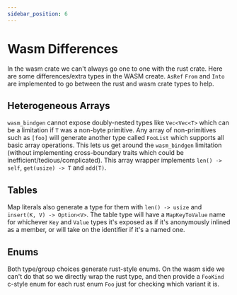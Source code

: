 ```yaml
---
sidebar_position: 6
---
```



# Wasm Differences

In the wasm crate we can't always go one to one with the rust crate. Here are some differences/extra types in the WASM create. `AsRef` `From` and `Into` are implemented to go between the rust and wasm crate types to help.

## Heterogeneous Arrays

`wasm_bindgen` cannot expose doubly-nested types like `Vec<Vec<T>` which can be a limitation if `T` was a non-byte primitive.
Any array of non-primitives such as `[foo]` will generate another type called `FooList` which supports all basic array operations.
This lets us get around the `wasm_bindgen` limitation (without implementing cross-boundary traits which could be inefficient/tedious/complicated).
This array wrapper implements `len() -> self`, `get(usize) -> T` and `add(T)`.

## Tables

Map literals also generate a type for them with `len() -> usize` and `insert(K, V) -> Option<V>`. The table type will have a `MapKeyToValue` name for whichever `Key` and `Value` types it's exposed as if it's anonymously inlined as a member, or will take on the identifier if it's a named one.

## Enums

Both type/group choices generate rust-style enums. On the wasm side we can't do that so we directly wrap the rust type, and then provide a `FooKind` c-style enum for each rust enum `Foo` just for checking which variant it is.
